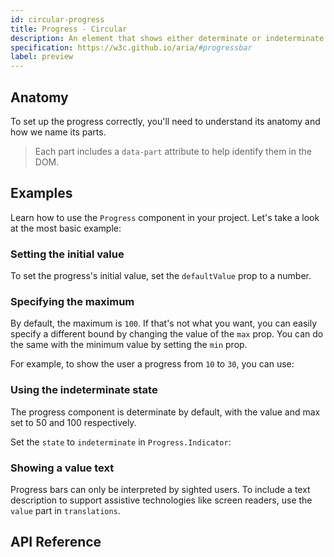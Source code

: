 ```yaml
---
id: circular-progress
title: Progress - Circular
description: An element that shows either determinate or indeterminate progress.
specification: https://w3c.github.io/aria/#progressbar
label: preview
---
```



<ComponentPreview />

## Anatomy

To set up the progress correctly, you'll need to understand its anatomy and how
we name its parts.

> Each part includes a `data-part` attribute to help identify them in the DOM.

<Anatomy id="circular-progress" />

## Examples

Learn how to use the `Progress` component in your project. Let's take a look at
the most basic example:

<Story id="Basic" />

### Setting the initial value

To set the progress's initial value, set the `defaultValue` prop to a number.

<Story id="InitialValue" />

### Specifying the maximum

By default, the maximum is `100`. If that's not what you want, you can easily
specify a different bound by changing the value of the `max` prop. You can do
the same with the minimum value by setting the `min` prop.

For example, to show the user a progress from `10` to `30`, you can use:

<Story id="MinMax" />

### Using the indeterminate state

The progress component is determinate by default, with the value and max set to
50 and 100 respectively.

Set the `state` to `indeterminate` in `Progress.Indicator`:

<Story id="Indeterminate" />

### Showing a value text

Progress bars can only be interpreted by sighted users. To include a text
description to support assistive technologies like screen readers, use the
`value` part in `translations`.

<Story id="ValueText" />

## API Reference

<ComponentTypes id="progress" />
